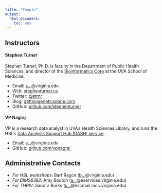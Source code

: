 ```yaml
---
title: "People"
output: 
  html_document:
    toc: yes
---
```


## Instructors

#### Stephen Turner

Stephen Turner, Ph.D. is faculty in the Department of Public Health Sciences, and director of the [Bioinformatics Core](http://bioinformatics.virginia.edu) at the UVA School of Medicine.

- Email: <a href="http://www.google.com/recaptcha/mailhide/d?k=01Wp6BFjxhU6BE1ONDOeDAZg==&amp;c=hClvy-RObaqm8ONK69PMtLKUh74mVHLjokUJXLgkUHk=" onclick="window.open('http://www.google.com/recaptcha/mailhide/d?k\07501Wp6BFjxhU6BE1ONDOeDAZg\75\75\46c\75hClvy-RObaqm8ONK69PMtLKUh74mVHLjokUJXLgkUHk\075', '', 'toolbar=0,scrollbars=0,location=0,statusbar=0,menubar=0,resizable=0,width=500,height=300'); return false;" title="Reveal this e-mail address">s...</a>@virginia.edu
- Web: [stephenturner.us](http://stephenturner.us)
- Twitter: <a href="https://twitter.com/strnr">@strnr</a>
- Blog: [gettinggeneticsdone.com](http://www.gettinggeneticsdone.com/)
- GitHub: [github.com/stephenturner](https://github.com/stephenturner/)

#### VP Nagraj

VP is a research data analyst in UVA's Health Sciences Library, and runs the HSL's [Data Analysis Support Hub (DASH) service](https://www.bioconnector.virginia.edu/dash).

- Email: <a href="http://www.google.com/recaptcha/mailhide/d?k=01Wp6BFjxhU6BE1ONDOeDAZg==&amp;c=L6Yf0_ZmAoCwCbPyxLxBbGrIq97gwXUiKEBKeJFEJ9k=" onclick="window.open('http://www.google.com/recaptcha/mailhide/d?k\07501Wp6BFjxhU6BE1ONDOeDAZg\75\75\46c\75L6Yf0_ZmAoCwCbPyxLxBbGrIq97gwXUiKEBKeJFEJ9k\075', '', 'toolbar=0,scrollbars=0,location=0,statusbar=0,menubar=0,resizable=0,width=500,height=300'); return false;" title="Reveal this e-mail address">v...</a>@virginia.edu
- GitHub: [github.com/vpnagraj](https://github.com/vpnagraj)

## Administrative Contacts

- _For HSL workshops_: Bart Ragon (<a href="http://www.google.com/recaptcha/mailhide/d?k=01Fpsn9fRqsAnOn2xvB6hPaw==&amp;c=gJBxKZodv6VkyiheH-XULOo6Hd2KyoERfhLPLohoLZE=" onclick="window.open('http://www.google.com/recaptcha/mailhide/d?k\07501Fpsn9fRqsAnOn2xvB6hPaw\75\75\46c\75gJBxKZodv6VkyiheH-XULOo6Hd2KyoERfhLPLohoLZE\075', '', 'toolbar=0,scrollbars=0,location=0,statusbar=0,menubar=0,resizable=0,width=500,height=300'); return false;" title="Reveal this e-mail address">b...</a>@virginia.edu)
- _For BIMS8382_: Amy Bouton (<a href="http://www.google.com/recaptcha/mailhide/d?k=01qcLUpoGx9G6y7uCzkRHIFg==&amp;c=aowm48A1qsDKUhTZ2M05N4Uf54yUbhaEe8HgPGWmUyg=" onclick="window.open('http://www.google.com/recaptcha/mailhide/d?k\x3d01qcLUpoGx9G6y7uCzkRHIFg\x3d\x3d\x26c\x3daowm48A1qsDKUhTZ2M05N4Uf54yUbhaEe8HgPGWmUyg\x3d', '', 'toolbar=0,scrollbars=0,location=0,statusbar=0,menubar=0,resizable=0,width=500,height=300'); return false;" title="Reveal this e-mail address">a...</a>@eservices.virginia.edu)
- _For THRIV_: Sandra Burks (<a href="http://www.google.com/recaptcha/mailhide/d?k=01YjKx1hY9lQCM4dSamb30Tg==&amp;c=iS8BUwgZdiPzvvgosbmvWuZCgu96ulWjXv6AxKj1Ufs=" onclick="window.open('http://www.google.com/recaptcha/mailhide/d?k\x3d01YjKx1hY9lQCM4dSamb30Tg\x3d\x3d\x26c\x3diS8BUwgZdiPzvvgosbmvWuZCgu96ulWjXv6AxKj1Ufs\x3d', '', 'toolbar=0,scrollbars=0,location=0,statusbar=0,menubar=0,resizable=0,width=500,height=300'); return false;" title="Reveal this e-mail address">s...</a>@hscmail.mcc.virginia.edu)